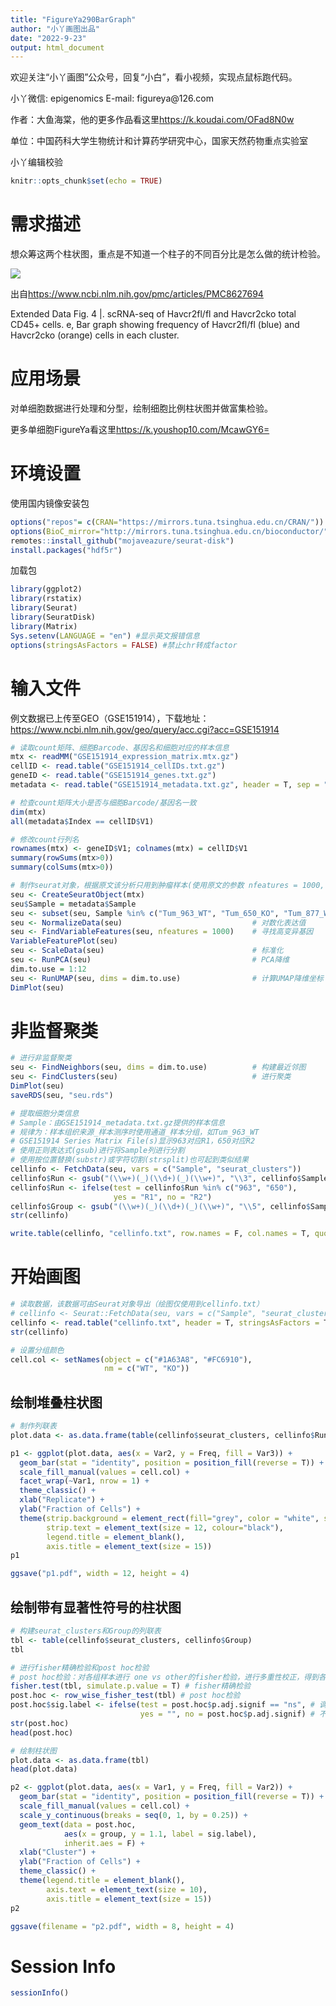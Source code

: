 ```yaml
---
title: "FigureYa290BarGraph"
author: "小丫画图出品"
date: "2022-9-23"
output: html_document
---
```

欢迎关注“小丫画图”公众号，回复“小白”，看小视频，实现点鼠标跑代码。

小丫微信: epigenomics  E-mail: figureya@126.com

作者：大鱼海棠，他的更多作品看这里<https://k.koudai.com/OFad8N0w>

单位：中国药科大学生物统计和计算药学研究中心，国家天然药物重点实验室

小丫编辑校验

```r
knitr::opts_chunk$set(echo = TRUE)
```

# 需求描述

想众筹这两个柱状图，重点是不知道一个柱子的不同百分比是怎么做的统计检验。

![](example.png)

出自<https://www.ncbi.nlm.nih.gov/pmc/articles/PMC8627694>

Extended Data Fig. 4 |. scRNA-seq of Havcr2fl/fl and Havcr2cko total CD45+ cells.
e, Bar graph showing frequency of Havcr2fl/fl (blue) and Havcr2cko (orange) cells in each cluster.

# 应用场景

对单细胞数据进行处理和分型，绘制细胞比例柱状图并做富集检验。

更多单细胞FigureYa看这里<https://k.youshop10.com/McawGY6=>

# 环境设置

使用国内镜像安装包

```r
options("repos"= c(CRAN="https://mirrors.tuna.tsinghua.edu.cn/CRAN/"))
options(BioC_mirror="http://mirrors.tuna.tsinghua.edu.cn/bioconductor/")
remotes::install_github("mojaveazure/seurat-disk")
install.packages("hdf5r")
```

加载包

```r
library(ggplot2)
library(rstatix)
library(Seurat)
library(SeuratDisk)
library(Matrix)
Sys.setenv(LANGUAGE = "en") #显示英文报错信息
options(stringsAsFactors = FALSE) #禁止chr转成factor
```

# 输入文件

例文数据已上传至GEO（GSE151914），下载地址：<https://www.ncbi.nlm.nih.gov/geo/query/acc.cgi?acc=GSE151914>

```r
# 读取count矩阵、细胞Barcode、基因名和细胞对应的样本信息
mtx <- readMM("GSE151914_expression_matrix.mtx.gz")
cellID <- read.table("GSE151914_cellIDs.txt.gz")
geneID <- read.table("GSE151914_genes.txt.gz")
metadata <- read.table("GSE151914_metadata.txt.gz", header = T, sep = ",")

# 检查count矩阵大小是否与细胞Barcode/基因名一致
dim(mtx)
all(metadata$Index == cellID$V1)

# 修改count行列名
rownames(mtx) <- geneID$V1; colnames(mtx) = cellID$V1
summary(rowSums(mtx>0))
summary(colSums(mtx>0))

# 制作seurat对象，根据原文该分析只用到肿瘤样本(使用原文的参数 nfeatures = 1000, dim.to.use = 1:12)
seu <- CreateSeuratObject(mtx)
seu$Sample = metadata$Sample
seu <- subset(seu, Sample %in% c("Tum_963_WT", "Tum_650_KO", "Tum_877_WT", "Tum_685_KO"))
seu <- NormalizeData(seu)                             # 对数化表达值
seu <- FindVariableFeatures(seu, nfeatures = 1000)    # 寻找高变异基因
VariableFeaturePlot(seu)
seu <- ScaleData(seu)                                 # 标准化
seu <- RunPCA(seu)                                    # PCA降维
dim.to.use = 1:12
seu <- RunUMAP(seu, dims = dim.to.use)                # 计算UMAP降维坐标
DimPlot(seu)
```

# 非监督聚类

```r
# 进行非监督聚类
seu <- FindNeighbors(seu, dims = dim.to.use)          # 构建最近邻图
seu <- FindClusters(seu)                              # 进行聚类
DimPlot(seu)
saveRDS(seu, "seu.rds")

# 提取细胞分类信息
# Sample：由GSE151914_metadata.txt.gz提供的样本信息
# 规律为：样本组织来源_样本测序时使用通道_样本分组，如Tum_963_WT
# GSE151914 Series Matrix File(s)显示963对应R1，650对应R2
# 使用正则表达式(gsub)进行将Sample列进行分割
# 使用按位置替换(substr)或字符切割(strsplit)也可起到类似结果
cellinfo <- FetchData(seu, vars = c("Sample", "seurat_clusters"))
cellinfo$Run <- gsub("(\\w+)(_)(\\d+)(_)(\\w+)", "\\3", cellinfo$Sample)
cellinfo$Run <- ifelse(test = cellinfo$Run %in% c("963", "650"),
                       yes = "R1", no = "R2")
cellinfo$Group <- gsub("(\\w+)(_)(\\d+)(_)(\\w+)", "\\5", cellinfo$Sample)
str(cellinfo)

write.table(cellinfo, "cellinfo.txt", row.names = F, col.names = T, quote = F, sep = "\t")
```

# 开始画图

```r
# 读取数据，该数据可由Seurat对象导出（绘图仅使用到cellinfo.txt）
# cellinfo <- Seurat::FetchData(seu, vars = c("Sample", "seurat_clusters", "Run", "Group"))
cellinfo <- read.table("cellinfo.txt", header = T, stringsAsFactors = T)
str(cellinfo)

# 设置分组颜色
cell.col <- setNames(object = c("#1A63A8", "#FC6910"),
                     nm = c("WT", "KO"))
```

## 绘制堆叠柱状图

```r
# 制作列联表
plot.data <- as.data.frame(table(cellinfo$seurat_clusters, cellinfo$Run, cellinfo$Group))

p1 <- ggplot(plot.data, aes(x = Var2, y = Freq, fill = Var3)) +
  geom_bar(stat = "identity", position = position_fill(reverse = T)) +                    # 绘制堆叠比例柱状图，将WT和KO的顺序倒过来
  scale_fill_manual(values = cell.col) +                                                  # 设置不同组对应的颜色
  facet_wrap(~Var1, nrow = 1) +                                                           # 设置柱状图按seurat_cluster分别显示
  theme_classic() +                                                                       # 去除不必要的元素
  xlab("Replicate") +                                                                     # 修改x和y轴列名
  ylab("Fraction of Cells") +                           
  theme(strip.background = element_rect(fill="grey", color = "white", size = 1),          # 设置顶部seurat_cluster显示为白框灰底
        strip.text = element_text(size = 12, colour="black"),                             # 设置顶部seurat_cluster字号和文字颜色
        legend.title = element_blank(),                                                   # 去除图例标题
        axis.title = element_text(size = 15))                                             # 调整坐标轴标题字号
p1

ggsave("p1.pdf", width = 12, height = 4)
```

## 绘制带有显著性符号的柱状图

```r
# 构建seurat_clusters和Group的列联表
tbl <- table(cellinfo$seurat_clusters, cellinfo$Group)
tbl

# 进行fisher精确检验和post hoc检验
# post hoc检验：对各组样本进行 one vs other的fisher检验，进行多重性校正，得到各组的p-adj
fisher.test(tbl, simulate.p.value = T) # fisher精确检验
post.hoc <- row_wise_fisher_test(tbl) # post hoc检验
post.hoc$sig.label <- ifelse(test = post.hoc$p.adj.signif == "ns", # 调整显著性显示标签
                             yes = "", no = post.hoc$p.adj.signif) # 不显示NS (No Significant)
str(post.hoc)
head(post.hoc)

# 绘制柱状图
plot.data <- as.data.frame(tbl)
head(plot.data)

p2 <- ggplot(plot.data, aes(x = Var1, y = Freq, fill = Var2)) + 
  geom_bar(stat = "identity", position = position_fill(reverse = T)) +  # 绘制堆叠比例柱状图，将WT和KO的顺序倒过来
  scale_fill_manual(values = cell.col) +                                # 设置不同组对应的颜色
  scale_y_continuous(breaks = seq(0, 1, by = 0.25)) +                   # 设置y坐标轴的刻度
  geom_text(data = post.hoc,                                            # 设置顶部的显著性标签
            aes(x = group, y = 1.1, label = sig.label),                 # 标签的位置和具体内容
            inherit.aes = F) +                                          
  xlab("Cluster") +                                                     # 修改x和y轴列名
  ylab("Fraction of Cells") +
  theme_classic() +                                                     # 去除不必要的元素
  theme(legend.title = element_blank(),                                 # 去除图例标题
        axis.text = element_text(size = 10),                            # 调整坐标轴刻度字号大小
        axis.title = element_text(size = 15))                           # 调整坐标轴标题字号大小
p2

ggsave(filename = "p2.pdf", width = 8, height = 4)
```

# Session Info

```r
sessionInfo()
```
